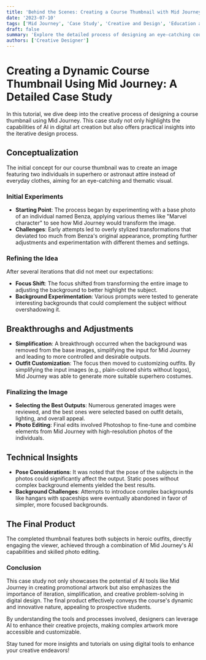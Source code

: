```yaml
---
title: 'Behind the Scenes: Creating a Course Thumbnail with Mid Journey'
date: '2023-07-10'
tags: ['Mid Journey', 'Case Study', 'Creative and Design', 'Education and Learning']
draft: false
summary: 'Explore the detailed process of designing an eye-catching course thumbnail using Mid Journey, from initial concept to the final design.'
authors: ['Creative Designer']
---
```


# Creating a Dynamic Course Thumbnail Using Mid Journey: A Detailed Case Study

In this tutorial, we dive deep into the creative process of designing a course thumbnail using Mid Journey. This case study not only highlights the capabilities of AI in digital art creation but also offers practical insights into the iterative design process.

## Conceptualization

The initial concept for our course thumbnail was to create an image featuring two individuals in superhero or astronaut attire instead of everyday clothes, aiming for an eye-catching and thematic visual.

### Initial Experiments

- **Starting Point**: The process began by experimenting with a base photo of an individual named Benza, applying various themes like "Marvel character" to see how Mid Journey would transform the image.
- **Challenges**: Early attempts led to overly stylized transformations that deviated too much from Benza's original appearance, prompting further adjustments and experimentation with different themes and settings.

### Refining the Idea

After several iterations that did not meet our expectations:
- **Focus Shift**: The focus shifted from transforming the entire image to adjusting the background to better highlight the subject.
- **Background Experimentation**: Various prompts were tested to generate interesting backgrounds that could complement the subject without overshadowing it.

## Breakthroughs and Adjustments

- **Simplification**: A breakthrough occurred when the background was removed from the base images, simplifying the input for Mid Journey and leading to more controlled and desirable outputs.
- **Outfit Customization**: The focus then moved to customizing outfits. By simplifying the input images (e.g., plain-colored shirts without logos), Mid Journey was able to generate more suitable superhero costumes.

### Finalizing the Image

- **Selecting the Best Outputs**: Numerous generated images were reviewed, and the best ones were selected based on outfit details, lighting, and overall appeal.
- **Photo Editing**: Final edits involved Photoshop to fine-tune and combine elements from Mid Journey with high-resolution photos of the individuals.

## Technical Insights

- **Pose Considerations**: It was noted that the pose of the subjects in the photos could significantly affect the output. Static poses without complex background elements yielded the best results.
- **Background Challenges**: Attempts to introduce complex backgrounds like hangars with spaceships were eventually abandoned in favor of simpler, more focused backgrounds.

## The Final Product

The completed thumbnail features both subjects in heroic outfits, directly engaging the viewer, achieved through a combination of Mid Journey's AI capabilities and skilled photo editing.

### Conclusion

This case study not only showcases the potential of AI tools like Mid Journey in creating promotional artwork but also emphasizes the importance of iteration, simplification, and creative problem-solving in digital design. The final product effectively conveys the course's dynamic and innovative nature, appealing to prospective students.

By understanding the tools and processes involved, designers can leverage AI to enhance their creative projects, making complex artwork more accessible and customizable.

Stay tuned for more insights and tutorials on using digital tools to enhance your creative endeavors!
